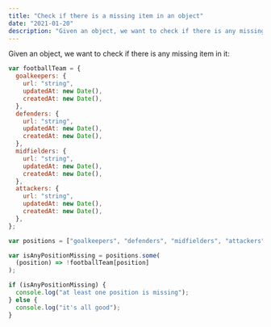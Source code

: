 ```yaml
---
title: "Check if there is a missing item in an object"
date: "2021-01-20"
description: "Given an object, we want to check if there is any missing item in it using JavaScript."
---
```


Given an object, we want to check if there is any missing item in it:

```js title="Console"
var footballTeam = {
  goalkeepers: {
    url: "string",
    updatedAt: new Date(),
    createdAt: new Date(),
  },
  defenders: {
    url: "string",
    updatedAt: new Date(),
    createdAt: new Date(),
  },
  midfielders: {
    url: "string",
    updatedAt: new Date(),
    createdAt: new Date(),
  },
  attackers: {
    url: "string",
    updatedAt: new Date(),
    createdAt: new Date(),
  },
};

var positions = ["goalkeepers", "defenders", "midfielders", "attackers"];

var isAnyPositionMissing = positions.some(
  (position) => !footballTeam[position]
);

if (isAnyPositionMissing) {
  console.log("at least one position is missing");
} else {
  console.log("it's all good");
}
```
